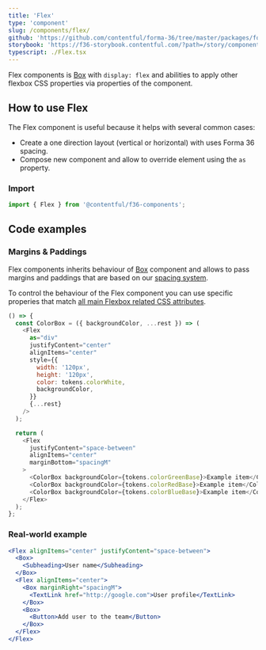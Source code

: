 ```yaml
---
title: 'Flex'
type: 'component'
slug: /components/flex/
github: 'https://github.com/contentful/forma-36/tree/master/packages/forma-36-react-components/src/components/Flex'
storybook: 'https://f36-storybook.contentful.com/?path=/story/components-flex--default'
typescript: ./Flex.tsx
---
```


Flex components is [Box] with `display: flex` and abilities to apply other flexbox CSS properties via properties of the component.

## How to use Flex

The Flex component is useful because it helps with several common cases:

- Create a one direction layout (vertical or horizontal) with uses Forma 36 spacing.
- Compose new component and allow to override element using the `as` property.

### Import

```js static=true
import { Flex } from '@contentful/f36-components';
```

## Code examples

### Margins & Paddings

Flex components inherits behaviour of [Box] component and allows to pass margins and paddings that are based on our [spacing system].

To control the behaviour of the Flex component you can use specific properies that match [all main Flexbox related CSS attributes](https://cssreference.io/flexbox/).

```js
() => {
  const ColorBox = ({ backgroundColor, ...rest }) => (
    <Flex
      as="div"
      justifyContent="center"
      alignItems="center"
      style={{
        width: '120px',
        height: '120px',
        color: tokens.colorWhite,
        backgroundColor,
      }}
      {...rest}
    />
  );

  return (
    <Flex
      justifyContent="space-between"
      alignItems="center"
      marginBottom="spacingM"
    >
      <ColorBox backgroundColor={tokens.colorGreenBase}>Example item</ColorBox>
      <ColorBox backgroundColor={tokens.colorRedBase}>Example item</ColorBox>
      <ColorBox backgroundColor={tokens.colorBlueBase}>Example item</ColorBox>
    </Flex>
  );
};
```

### Real-world example

```jsx
<Flex alignItems="center" justifyContent="space-between">
  <Box>
    <Subheading>User name</Subheading>
  </Box>
  <Flex alignItems="center">
    <Box marginRight="spacingM">
      <TextLink href="http://google.com">User profile</TextLink>
    </Box>
    <Box>
      <Button>Add user to the team</Button>
    </Box>
  </Flex>
</Flex>
```

<br />

[box]: ../box
[spacing system]: ../../foundation/spacing
